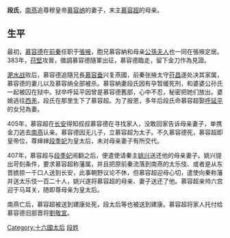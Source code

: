 {{Unreferenced|time=2021-02-02T12:13:26+00:00}}
'''段氏'''，[[南燕_(十六國)|南燕]]追尊穆皇帝[[慕容納|慕容纳]]的妻子，末主[[慕容超|慕容超]]的母亲。

==生平==
最初，[[慕容德|慕容德]]在[[前秦|前秦]]任职于[[張掖|張掖]]，胞兄慕容納和母亲[[公孙夫人_(前燕文明帝)|公孫夫人]]也一同在張掖定居。383年，[[苻堅|苻堅]]攻晉，徵調慕容德隨軍出征，慕容德臨走，留下金刀作為見證。

[[淝水之战|淝水战]]败后，慕容德追隨兄長[[慕容垂|慕容垂]]兴复燕國，前秦张掖太守[[苻昌|苻昌]]遂处决其家属，慕容德的妻儿以及慕容纳全部被杀。慕容納妻段氏因有孕暂缓死刑，和婆婆公孙氏一起被囚在狱中。狱卒呼延平因曾是慕容德舊部，心中不忍，秘密把她们放出。婆媳逃往[[西羌|西羌]]，段氏在那里生下了慕容超。为了报恩，多年后段氏命慕容超娶[[呼延平|呼延平]]的女兒為妻。

405年，慕容超在[[长安|长安]]得知叔叔慕容德在寻找家人，没敢回家告诉母亲妻子，单携金刀逃去[[南燕_(十六國)|南燕]]认亲。慕容德因无儿子，立慕容超为太子。不久慕容德死，慕容超即皇帝位，尊婶婶[[段季妃|段季妃]]为皇太后，未对母亲妻子有所交代。

407年，慕容超与[[段季妃|段季妃]]闹翻之后，便遣使请秦主[[姚兴|姚兴]]送还他的母亲妻子。姚兴提出苛刻条件，要求慕容超称藩属，并且把原前秦流落到南燕的太乐伎、或者是从东晋掳掠一千口人送到长安，此事朝野议论不休，但慕容超迎母心切，遣使向秦称藩并送太乐伎一百二十人，姚兴遂将慕容超的母亲、妻子送还了他。慕容超亲帅六宫迎于马耳关，随即尊母亲为皇太后。

南燕亡后，慕容超被送到建康处死，段太后等也被送到建康。慕容超将家人托付给慕容德旧部晋将[[劉敬宣|劉敬宣]]。

{{南北朝人物小作品}}

{{十六國諸燕皇后}}

[[Category:十六國太后|Category:十六國太后]]
[[Category:段姓|段姓]]